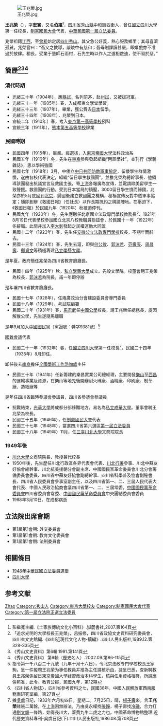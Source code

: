 {{prose|time=2020-2-21}}
[[File:王兆榮.jpg|thumb]]

'''王兆榮'''（{{bd|1887年|7月29日|1968年|3月10日}}），字'''宏實'''，又名'''伯躍'''<ref>彭繼寬主編.《土家族傳統文化小百科》.嶽麓書社,2007.第164頁</ref>，[[四川省|四川省]][[秀山縣|秀山縣]]中和鎮西街人，曾任[[國立四川大學|國立四川大學]]第一任校長，[[制憲國民大會|制憲國民大會]]代表，[[第1屆中華民國立法委員|中華民國第一屆立法委員]]。

兆榮祖籍[[江西|江西]]，至[[曾祖|曾祖]]始定居[[四川|四川]][[秀山|秀山]]。其父急公好義，熱心服務鄉里；其母喜濟孤貧。兆榮嘗曰：“吾父之教導，嚴峻中有慈和；吾母則課讀甚嚴，即嬉戲亦不准過於放肆。稍長，受業于塾師石雨村，石先生時以作人之道相啟迪，使不習於惡。”

==簡歷<ref>「追求光明的大學校長王兆榮」，呂振修，四川省政協文史資料研究委員會，四川省文史館編.《四川近現代文化人物-續編》.四川人民出版社,1989.12.第328-335頁</ref><ref>《秀山文史資料》第6輯.1991.第141頁</ref><ref>《秀山文史資料》 第9輯（歷史名人）.2002.09.第86-115頁</ref>==

=== 清代時期 ===
*光緒三十年（1904年），應[[縣試|縣試]]，名列前茅，赴[[州試|州試]]，又被拔冠軍。
*光緒三十一年（1905年）春，入成都東文學堂學習。
*光緒三十三年（1907年），畢業，獲公費去[[日本|日本]]留學。
*光緒三十四年（1908年），兆榮到日本。
*宣統二年（1910年）春，考入[[東京|東京]][[舊制第一高等學校_(日本)|第一高等學校]]預科
*宣統三年（1911年），[[熊本縣|熊本]][[第五高等學校|第五高等學校]]肄業
=== 民國時期 ===
*民國四年（1915年），畢業。經選拔，入[[東京帝國大學|東京帝國大學]]法科政治系
*民國五年（1916年）冬，先生在[[東京|東京]]參與發起組織“丙辰學社”，並刊行《學藝雜誌》，思以學術強國
*民國七年（1918年）3月，中倭立[[中日共同防敵軍事協定|中日共同防敵軍事協定]]，留倭學生群情激憤，遂由各校代表決定，組織“留日學生救國團”，並推兆榮為總幹事長．他領導該團發出抗議宣言及救國主張，寄[[上海|上海]]各報廣為宣傳，並電請歐美留學生一致聲援。救國團的行動，受到日本當局的鎮壓，3000留日學生憤而歸國，兆榮亦於5月底回到[[北京|北京]]，歸國後建立救國團之機構，積極宣傳反對中倭軍事協定；隨即創辦《救國日報》（任社長）以作長期抗約之輿論陣地。在壓迫下，《救國日報》於民國九年（1920年）秋被迫停刊。
*民國九年（1920年）冬，先生應聘任北京[[國立法政專門學校|國立法政專門學校]]教務長<ref>指令第一千八百二十九號（九年十月十六日），令北京法政专門學校校長王家駒，呈一件擬聘王兆荣为專任教員并推為主任請核示由，據呈已悉，查新聘教員王兆榮係留日東京帝國大學肄習政治本科學生，核與任用資格相符，所請應併照准，此令。教育公报，民國九年，第12期</ref>．1921年8月19日代表學校參加國立北京八校教職員聯誼會，於民國十一年（1922年）冬辭職。此間并加入[[李大釗|李大釗]]發起之民權運動大同盟
*民國十二年（1923年）春，先生任[[安徽公立法政專門學校|安徽公立法政專門學校]]校長，不期年而辭去。
*民國十三年（1924年）春，先生去滬，即與[[何公敢|何公敢]]、[[郭沫若|郭沫若]]、[[范壽康|范壽康]]、[[周昌壽|周昌壽]]、[[鄭貞文|鄭貞文]]等積極籌建[[私立學藝大學|私立學藝大學]]。

是年夏，政府簡任兆榮為四川省教育廳廳長。
*民國十四年（1925年）秋，[[私立學藝大學|私立學藝大學]]成立。先設文學院。校董會聘王兆榮為校長，[[郭沫若|郭沫若]]為院長，甫一年即停辦

是年署四川省教育廳廳長。
*民國十七年（1928年），任兩廣政治分會建設委員會專門委員
*民國十八年（1929年），[[考試院|考試院]]編纂
*民國二十年（1931年）春，[[馬君武|馬君武]]任[[中國公學|中國公學]]校長，請王兆榮任總務長，旋因解散公學，先生遂隨馬離職

是年9月加入[[中國國民黨|中國國民黨]]（黨證號：特字9381號）<ref>〈四川省人物誌〉，四川省參考資料之七，民國38年，中國人民解放軍西南服務團研究室編，第27頁</ref>

[[國難會議|國難會議]]代表
*民國二十一年（1932年）春，任[[國立四川大學|國立四川大學]]第一任校長<ref>據[[吳虞|吳虞]]日記，1933年六月初四日，星期二，7月25日，晴，[[楊子壽|楊子壽]]來，言'''王兆榮'''賭賬二萬餘，在[[上海|上海]]困無辦法，乃由吳永權找[[張錚|張錚]]，楊子壽找[[冷融|冷融]]，合力打通[[劉文輝|劉文輝]]一條路，始得長川大，蓋費九牛二虎之力也。中國革命博物館整理.近代歷史資料專刊-吳虞日記(下).四川人民出版社,1986.08.第708頁</ref>，民國二十四年（1935年）8月卸任，
卸任後去[[南京|南京]]擔任[[全國學術工作諮詢處|全國學術工作諮詢處]]主任
*民國三十年（1941年）任新籌建的樂昌實業公司總經理，主要開發[[樂山|樂山]]至[[西昌|西昌]]的運輸事業及資源，在樂山等地先後開辦耐火磚廠、酒精廠、印刷廠、制革廠、造紙廠等

是年任四川省臨時參議會參議員，四川省參議會參議員
*抗戰結束，[[光華大學|光華大學]]將成都分部移贈地方，易名為[[私立成華大學|私立成華大學]]。董事會聘王兆榮為校長。
*民國三十五年（1946年），任[[制憲國民大會|制憲國民大會]]代表
*民國三十七年（1948年），當選四川省第六選區[[第1屆中華民國立法委員|第一屆立法委員]]
*民國三十八年（1949年）11月，任[[三臺|三臺]][[川北大學|川北大學]]文商院院長

=== 1949年後 ===
*[[川北大學|川北大學]]文商院院長、教授兼代校長
*1950年後，先生歷任川北行政區各界代表會代表、[[川北行署|川北行署]]參事、川北中蘇友好協會總幹事、川北抗美援朝分會副主席、中國國民黨革命委員會川北分會籌備委員會委員、四川省中蘇友好協會副總幹事、四川省科學普及協會副秘書長、四川省人民委員會參事室副主任，以及四川省第一、二、三屆人民代表大會代表、中國人民政治協商會議四川省第一、二、三屆常委，[[中國國民黨革命委員會|中國國民黨革命委員會]]四川省委員會常委、[[中國國民黨革命委員會|中國國民黨革命委員會]]中央團結委員會委員
*1968年3月10日，在成都病逝

==立法院出席會期==

*第1屆第1會期: 外交委員會
*第1屆第1會期: 教育文化委員會
*第1屆第1會期: 法制委員會

== 相關條目 ==
* [[1948年中華民國立法委員選舉|1948年中華民國立法委員選舉]]
* [[四川大學|四川大學]]

== 参考文献 ==
{{reflist}}

{{第1屆中華民國立法委員四川省名單}}

{{Authority control}}
{{DEFAULTSORT:WANG王}}
[[Category:王姓|Zhao]]
[[Category:秀山人|Category:秀山人]]
[[Category:東京大學校友|Category:東京大學校友]]
[[Category:制憲國民大會代表|Category:制憲國民大會代表]]
[[Category:第一屆立法院正選立法委員|Category:第一屆立法院正選立法委員]]